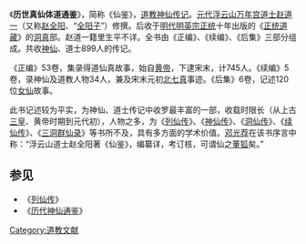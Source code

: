 {{道教}}

《'''历世真仙体道通鉴'''》，简称《仙鉴》，[[道教|道教]][[神仙|神仙]][[传记|传记]]。[[元代|元代]][[浮云山|浮云山]][[万年宫|万年宫]][[道士|道士]][[赵道一|赵道一]]（又称[[赵全阳|赵全阳]]、“[[全阳子|全阳子]]”）修撰。后收于[[明朝|明代]][[明英宗|明英宗]][[正统_(年号)|正统]]十年出版的《[[正统道藏|正统道藏]]》的[[洞真|洞真]]部。赵道一籍里生平不详。全书由《正编》、《续编》、《后集》三部分组成。共收[[神仙|神仙]]、道士899人的传记。

《正编》53卷，集录得道仙真故事，始自[[黄帝|黄帝]]，下逮宋末，计745人。《续编》5卷，录神仙及道教人物34人，兼及宋末元初[[北七真|北七真]]事迹。《后集》6卷，记述120位[[女仙|女仙]]故事。

此书记述较为平实，为神仙、道士传记中收罗最丰富的一部，收载时限长（从上古[[三皇|三皇]]、黄帝时期到元代初），人物之多，为《[[列仙传|列仙传]]》、《[[神仙传|神仙传]]》、《[[洞仙传|洞仙传]]》、《[[续仙传|续仙传]]》、《[[三洞群仙录|三洞群仙录]]》等书所不及，具有多方面的学术价值。[[邓光荐|邓光荐]]在该书序言中称：“浮云山道士赵全阳著《仙鉴》，编纂详，考订核，可谓仙之[[董狐|董狐]]矣。”

==参见==
{{wikisource}}
*《[[列仙传|列仙传]]》
*《[[历代神仙通鉴|历代神仙通鉴]]》

[[Category:道教文献|Category:道教文献]]